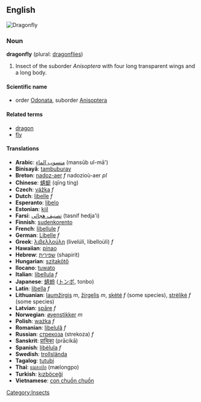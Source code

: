 ==English==
[[Image:DragonflyFLu.jpg|thumb|Dragonfly]]
{{Wikipedia}}
===Noun===
'''dragonfly''' (plural: [[dragonflies]])

# Insect of the suborder ''Anisoptera'' with four long transparent wings and a long body.

====Scientific name====
*order [[Odonata]], suborder [[Anisoptera]]

====Related terms====
*[[dragon]]
*[[fly]]

====Translations====
*'''Arabic''': [[منسوب الماء]] (mansūb ul-mā')
*'''Binisayâ''': [[tambuburay]]
*'''Breton''': [[nadoz-aer]] ''f'' nadozioù-aer ''pl''
*'''Chinese''': [[蜻蜓]] (qīng tíng)
*'''Czech''': [[vážka]] ''f''
*'''Dutch''': [[libelle]] ''f''
*'''Esperanto''': [[libelo]]
*'''Estonian''': [[kiil]]
*'''Farsi''': [[تصنيف هجائی]] (tasnif hedja'i)
*'''Finnish''': [[sudenkorento]]
*'''French''': [[libellule]] ''f''
*'''German''': [[Libelle]] ''f''
*'''Greek''': [[λιβελλούλη]] (livelúli, libelloúli) ''f''
*'''Hawaiian''': [[pinao]]
*'''Hebrew''': [[שפירית]] (shapirit)
*'''Hungarian''': [[szitakötő]]
*'''Ilocano''': [[tuwato]]
*'''Italian''': [[libellula]] ''f''
*'''Japanese''': [[蜻蛉]] ([[トンボ]], tonbo)
*'''Latin''': [[libella]] ''f''
*'''Lithuanian''': [[laumžirgis]] ''m'', [[žirgelis]] ''m'', [[skėtė]] ''f'' (some species), [[strėlikė]] ''f'' (some species)
*'''Latvian''': [[spāre]] ''f''
*'''Norwegian''': [[øyenstikker]] ''m''
*'''Polish''': [[ważka]] ''f''
*'''Romanian''': [[libelulă]] ''f''
*'''Russian''': [[стрекоза]] (strekoza) ''f''
*'''Sanskrit''': [[प्राचिका]] (prācikā)
*'''Spanish''': [[libélula]] ''f''
*'''Swedish''': [[trollslända]]
*'''Tagalog''': [[tutubi]]
*'''Thai''': [[แมลงปอ]] (mælongpo)
*'''Turkish''': [[kızböceği]]
*'''Vietnamese''': [[con chuồn chuồn]]

[[Category:Insects]]